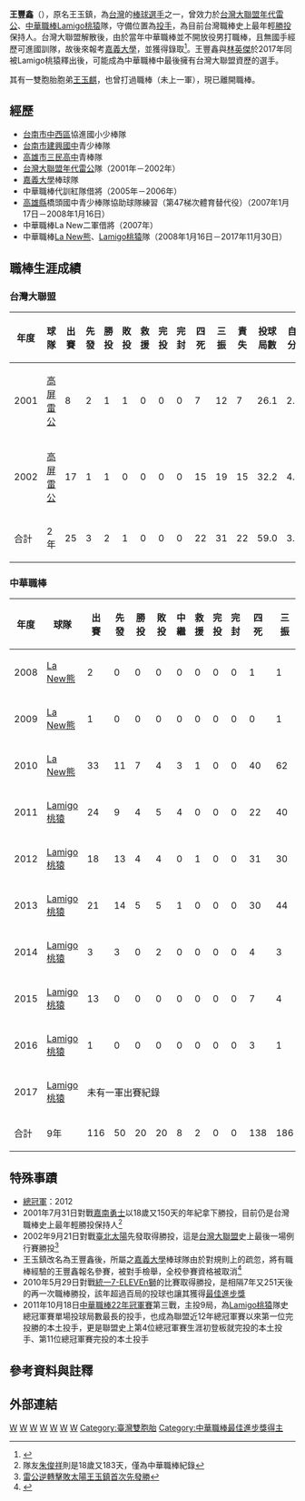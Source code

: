 {{Infobox baseball biography|
name=王豐鑫|
image=|
width=150|
position=投手|
team=|
number=|
bats=右|
throws=右|
birthdate={{birth_date_and_age|1983|3|4|mf=y}}|
birthplace={{TWN}}[[台南市|台南市]]|
debutleague=台灣大聯盟|
debutdate=7月21日|
debutyear=2001年|
debutteam=高屏雷公|
statyear=2002年球季|
stat1label=勝投—敗投|
stat1value=2—1|
stat2label=救援|
stat2value=0|
stat3label=三振—四壞|
stat3value=31—22|
stat4label=防禦率|
stat4value=3.35|
debut2league=中華職棒|
debut2date=6月5日|
debut2year=2008年|
debut2team=La New熊|
stat2year=2017年球季|
stat21label=勝投—敗投|
stat21value=20—20|
stat22label=中繼—救援|
stat22value=8—2|
stat23label=三振—四死|
stat23value=186—138|
stat24label=防禦率|
stat24value=4.44|
awards=<nowiki></nowiki>
*2010年中華職棒最佳進步獎|
teams=<nowiki></nowiki>
*[[台灣職棒大聯盟|台灣大聯盟]][[年代雷公|年代雷公]]（2001－2002年）
*[[La_New熊|La New熊]]、[[Lamigo桃猿|Lamigo桃猿]]<br>（2008－2017年）
}}
'''王豐鑫'''（{{bd|1983年|3月4日|||catIdx=王}}），原名王玉鎮，為[[台灣|台灣]]的[[棒球|棒球]][[選手|選手]]之一，曾效力於[[台灣職棒大聯盟|台灣大聯盟]][[年代雷公|年代雷公]]、[[中華職棒|中華職棒]][[Lamigo桃猿|Lamigo桃猿]]隊，守備位置為[[投手|投手]]，為目前台灣職棒史上最年輕[[勝利投手|勝投]]保持人。台灣大聯盟解散後，由於當年中華職棒並不開放役男打職棒，且無國手經歷可進國訓隊，故後來報考[[嘉義大學|嘉義大學]]，並獲得錄取<ref>{{Cite web |url=http://www.appledaily.com.tw/appledaily/article/sports/20031204/543714/ |title=雙胞胎相約大聯盟 圓美夢 王玉麒 王玉鎮勤練球技 |accessdate=2016-04-23 |archive-date=2016-05-07 |archive-url=https://web.archive.org/web/20160507035530/http://www.appledaily.com.tw/appledaily/article/sports/20031204/543714/ |dead-url=no }}</ref>。王豐鑫與[[林英傑|林英傑]]於2017年同被Lamigo桃猿釋出後，可能成為中華職棒中最後擁有台灣大聯盟資歷的選手。

其有一雙胞胎胞弟[[王玉麒|王玉麒]]，也曾打過職棒（未上一軍），現已離開職棒。
==經歷==
*[[臺南市|台南市]][[中西區_(台灣)|中西區]]協進國小少棒隊 
*[[臺南市立建興國民中學|台南市建興國中]]青少棒隊 
*[[高雄市立三民高級中學|高雄市三民高中]]青棒隊 
*[[台灣大聯盟|台灣大聯盟]][[年代雷公|年代雷公]]隊（2001年－2002年） 
*[[嘉義大學|嘉義大學]]棒球隊 
*中華職棒代訓紅隊借將（2005年－2006年） 
*[[高雄縣|高雄縣]]橋頭國中青少棒隊協助球隊練習（第47梯次體育替代役）（2007年1月17日－2008年1月16日） 
*中華職棒La New二軍借將（2007年） 
*中華職棒[[La_New熊|La New熊]]、[[Lamigo桃猿|Lamigo桃猿]]隊（2008年1月16日－2017年11月30日） 
==職棒生涯成績==
===台灣大聯盟===
{|border=1 width="800px"
|- align="center" 
!年度!!球隊!!出賽!!先發!!勝投!!敗投!!救援!!完投!!完封!!四死!!三振!!責失!!投球局數!!自責分率!!被上壘率
|- align="center"
|2001||[[高屏雷公|高屏雷公]]||8||2||1||1||0||0||0||7||12||7||26.1||2.39||1.14
|- align="center"
|2002||[[高屏雷公|高屏雷公]]||17||1||1||0||0||0||0||15||19||15||32.2||4.13||1.41
|- align=middle style="color:black; background-color:yellow"
!合計!!2年!!25||3||2||1||0||0||0||22||31||22||59.0||3.35||1.29
|}
===中華職棒===
{|border=1 width="800px"
|- align="center" 
!年度!!球隊!!出賽!!先發!!勝投!!敗投!!中繼!!救援!!完投!!完封!!四死!!三振!!責失!!投球局數!!自責分率!!被上壘率
|- align="center"
|2008||[[La_New熊|La New熊]]||2||0||0||0||0||0||0||0||1||1||2||1.2||10.80||3.00
|- align="center"
|2009||[[La_New熊|La New熊]]||1||0||0||0||0||0||0||0||0||1||0||2.0||0.00||1.00
|- align="center"
|2010||[[La_New熊|La New熊]]||33||11||7||4||3||1||0||0||40||62||29||100.1||2.60||1.32
|- align="center"
|2011||[[Lamigo桃猿|Lamigo桃猿]]||24||9||4||5||4||0||0||0||22||40||30||64.2||4.18||1.45
|- align="center"
|2012||[[Lamigo桃猿|Lamigo桃猿]]||18||13||4||4||0||1||0||0||31||30||41||72.2||5.08||1.51
|- align="center"
|2013||[[Lamigo桃猿|Lamigo桃猿]]||21||14||5||5||1||0||0||0||30||44||50||86.2||5.19||1.47
|- align="center"
|2014||[[Lamigo桃猿|Lamigo桃猿]]||3||3||0||2||0||0||0||0||4||3||13||10.1||11.32||2.32
|- align="center"
|2015||[[Lamigo桃猿|Lamigo桃猿]]||13||0||0||0||0||0||0||0||7||4||9||14.1||5.65||1.74
|- align="center"
|2016||[[Lamigo桃猿|Lamigo桃猿]]||1||0||0||0||0||0||0||0||3||1||1||2.0||4.50||2.00
|- align=center
|2017||[[Lamigo桃猿|Lamigo桃猿]]||colspan=14|未有一軍出賽紀錄
|- align=center style="background:#069;color:#FFFFFF" align=middle
!合計!!9年!!116||50||20||20||8||2||0||0||138||186||175||354.2||4.44||1.47
|}
==特殊事蹟==
*[[中華職棒總冠軍賽|總冠軍]]：2012
*2001年7月31日對戰[[嘉南勇士|嘉南勇士]]以18歲又150天的年紀拿下勝投，目前仍是台灣職棒史上最年輕勝投保持人<ref>隊友[[朱俊祥|朱俊祥]]則是18歲又183天，僅為中華職棒紀錄</ref>
*2002年9月21日對戰[[臺北太陽|臺北太陽]]先發取得勝投，這是[[台灣職棒大聯盟|台灣大聯盟]]史上最後一場例行賽勝投<ref>[http://ndap.dils.tku.edu.tw:8080/ndap/querynews2.jsp?id=138837 雷公逆轉擊敗太陽王玉鎮首次先發勝]</ref>
*王玉鎮改名為王豐鑫後，所屬之[[嘉義大學|嘉義大學]]棒球隊由於對規則上的疏忽，將有職棒經驗的王豐鑫報名參賽，被對手檢舉，全校參賽資格被取消<ref>{{Cite web |url=http://sports.ltn.com.tw/news/paper/43939 |title=成棒培訓隊 明年赴澳 |accessdate=2016-04-23 |archive-date=2016-05-06 |archive-url=https://web.archive.org/web/20160506233244/http://sports.ltn.com.tw/news/paper/43939 |dead-url=no }}</ref>
*2010年5月29日對戰[[統一7-ELEVEn獅|統一7-ELEVEn獅]]的比賽取得勝投，是相隔7年又251天後的再一次職棒勝投，該年超過百局的投球也讓其獲得[[中華職棒最佳進步獎|最佳進步獎]]
*2011年10月18日[[2011年中華職棒總冠軍賽|中華職棒22年冠軍賽]]第三戰，主投9局，為[[Lamigo桃猿|Lamigo桃猿]]隊史總冠軍賽單場投球局數最長的投手，也成為聯盟近12年總冠軍賽以來第一位完投勝的本土投手，更是聯盟史上第4位總冠軍賽生涯初登板就完投的本土投手、第11位總冠軍賽完投的本土投手

==參考資料與註釋==
{{Reflist}}
==外部連結==
{{台灣棒球維基館}}
{{中華職棒球員資料|id=R047|name=王豐鑫}}
{{start box}}
{{s-awards}}
{{s-before|[[鄭達鴻|鄭達鴻]]}}
{{s-title|[[中華職棒最佳進步獎|中華職棒最佳進步獎]]|2010年}}
{{s-after|[[蘇建榮|蘇建榮]]}}
{{end box}}

{{中華職棒最佳進步獎}}
{{Lamigo桃猿2012年中華職棒總冠軍}}
[[Category:台灣棒球運動員|W]]
[[Category:高屏雷公隊球員|W]]
[[Category:La_New熊隊球員|W]]
[[Category:Lamigo桃猿隊球員|W]]
[[Category:國立嘉義大學校友|W]]
[[Category:台南市人|W]]
[[Category:王姓|W]]
[[Category:臺灣雙胞胎|Category:臺灣雙胞胎]]
[[Category:中華職棒最佳進步獎得主|Category:中華職棒最佳進步獎得主]]